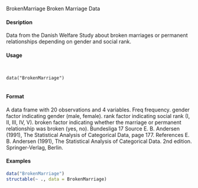 BrokenMarriage Broken Marriage Data

#### Desription

Data from the Danish Welfare Study about broken marriages or permanent relationships depending
on gender and social rank.

#### Usage
<pre><code>

data("BrokenMarriage")

</code></pre>
#### Format 

A data frame with 20 observations and 4 variables.
Freq frequency.
gender factor indicating gender (male, female).
rank factor indicating social rank (I, II, III, IV, V).
broken factor indicating whether the marriage or permanent relationship was broken (yes, no).
Bundesliga 17
Source
E. B. Andersen (1991), The Statistical Analysis of Categorical Data, page 177.
References
E. B. Andersen (1991), The Statistical Analysis of Categorical Data. 2nd edition. Springer-Verlag,
Berlin.

#### Examples
```r

data("BrokenMarriage")
structable(~ ., data = BrokenMarriage)
```

